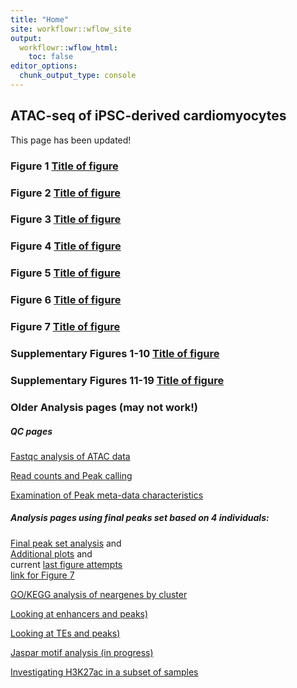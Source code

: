 ```yaml
---
title: "Home"
site: workflowr::wflow_site
output:
  workflowr::wflow_html:
    toc: false
editor_options:
  chunk_output_type: console
---
```


## ATAC-seq of iPSC-derived cardiomyocytes


This page has been updated!

### Figure 1 [Title of figure](https://reneeisnowhere.github.io/ATAC_learning/Figure_1.html)

### Figure 2 [Title of figure](https://reneeisnowhere.github.io/ATAC_learning/Figure_2.html)

### Figure 3 [Title of figure](https://reneeisnowhere.github.io/ATAC_learning/Figure_3.html)

### Figure 4 [Title of figure](https://reneeisnowhere.github.io/ATAC_learning/Figure_4.html)

### Figure 5 [Title of figure](https://reneeisnowhere.github.io/ATAC_learning/Figure_5.html)

### Figure 6 [Title of figure](https://reneeisnowhere.github.io/ATAC_learning/Figure_6.html)

### Figure 7 [Title of figure](https://reneeisnowhere.github.io/ATAC_learning/Figure_7.html)


### Supplementary Figures 1-10 [Title of figure](https://reneeisnowhere.github.io/ATAC_learning/Supp_Fig_1-11.html)

### Supplementary Figures 11-19 [Title of figure](https://reneeisnowhere.github.io/ATAC_learning/Supp_Fig_12-19.html)

































### Older Analysis pages (may not work!)
##### QC pages

[Fastqc analysis of ATAC data](https://reneeisnowhere.github.io/ATAC_learning/Fastqc_results.html)

[Read counts and Peak calling](https://reneeisnowhere.github.io/ATAC_learning/Peak_calling.html)

[Examination of Peak meta-data characteristics](https://reneeisnowhere.github.io/ATAC_learning/Peak_analysis.html)

##### Analysis pages using final peaks set based on 4 individuals:

[Final peak set analysis](https://reneeisnowhere.github.io/ATAC_learning/final_four_analysis.html) and  
[Additional plots](https://reneeisnowhere.github.io/ATAC_learning/final_plot_attempt.html) and   
current [last figure attempts](https://reneeisnowhere.github.io/ATAC_learning/Correlation_of_SNPnPEAK.html)   
[link for Figure 7](https://reneeisnowhere.github.io/ATAC_learning/Correlation_of_GWASnPEAK.html)

[GO/KEGG analysis of neargenes by cluster](https://reneeisnowhere.github.io/ATAC_learning/GO_KEGG_analysis.html)

[Looking at enhancers and peaks)](https://reneeisnowhere.github.io/ATAC_learning/Enhancer_files_ff.html)

[Looking at TEs and peaks)](https://reneeisnowhere.github.io/ATAC_learning/TE_analysis_ff.html)

[Jaspar motif analysis (in progress)](https://reneeisnowhere.github.io/ATAC_learning/Jaspar_motif_ff.html)

[Investigating H3K27ac in a subset of samples](https://reneeisnowhere.github.io/ATAC_learning/Raodah_mycount.html)











  
    
      
        
          
            
              
                
                  
                    
                    





















